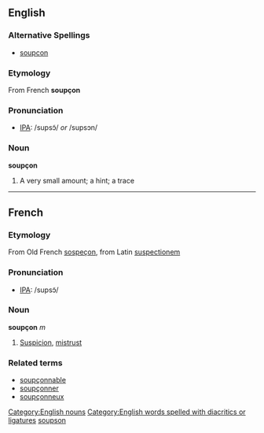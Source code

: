 ==English==
===Alternative Spellings===
* [[soupcon]]

===Etymology===
From French '''soupçon'''

===Pronunciation===
* [[Wiktionary:Pronunciation_key|IPA]]: /supsɔ̃/ ''or'' /supsɔn/

===Noun===
'''soupçon'''
#A very small amount; a hint; a trace

----

==French==
===Etymology===
From Old French [[sospeçon]], from Latin [[suspectionem]]

===Pronunciation===
* [[Wiktionary:Pronunciation_key|IPA]]: /supsɔ̃/

===Noun===
'''soupçon''' ''m''

# [[Suspicion]], [[mistrust]]

===Related terms===
*[[soupçonnable]]
*[[soupçonner]]
*[[soupçonneux]]

[[Category:English nouns]]
[[Category:English words spelled with diacritics or ligatures]]
[[Category:French nouns|soupson]]